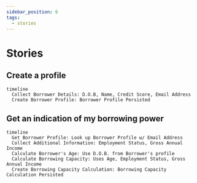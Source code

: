 ```yaml
---
sidebar_position: 6
tags:
  - stories
---
```


# Stories

## Create a profile

```mermaid
timeline
  Collect Borrower Details: D.O.B, Name, Credit Score, Email Address
  Create Borrower Profile: Borrower Profile Persisted
```
## Get an indication of my borrowing power

```mermaid
timeline
  Get Borrower Profile: Look up Borrower Profile w/ Email Address
  Collect Additional Information: Employment Status, Gross Annual Income   
  Calculate Borrower's Age: Use D.O.B. from Borrower's profile
  Calculate Borrowing Capacity: Uses Age, Employment Status, Gross Annual Income
  Create Borrowing Capacity Calculation: Borrowing Capacity Calculation Persisted
```
